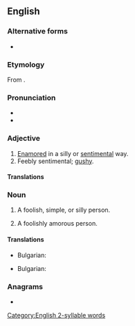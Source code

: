==English==

===Alternative forms===
* {{l|en|spooney}}

===Etymology===
From {{af|en|spoon|-y}}.

===Pronunciation===
* {{IPA|/ˈspuː.ni/|lang=en}}
* {{rhymes|uːni|lang=en}}

===Adjective===
{{en-adj|er}}

# [[enamored|Enamored]] in a silly or [[sentimental]] way.
# Feebly sentimental; [[gushy]].

====Translations====
{{trans-top|enamored in a silly or sentimental way}}
{{trans-mid}}
{{trans-bottom}}

{{trans-top|feebly sentimental}}
{{trans-mid}}
{{trans-bottom}}

===Noun===
{{en-noun|spoonies}}

# {{lb|en|informal}} A foolish, simple, or silly person.
# {{lb|en|informal}} A foolishly amorous person.

====Translations====
{{trans-top|foolish, simple, or silly person}}
* Bulgarian: {{t+|bg|влюбен|m|sc=Cyrl}}
{{trans-mid}}
{{trans-bottom}}

{{trans-top|foolishly amorous person}}
* Bulgarian: {{t+|bg|сантиментален|m|sc=Cyrl}}
{{trans-mid}}
{{trans-bottom}}

===Anagrams===
* {{anagrams|en|a=noopsy|Snoopy|opsony|poyson|snoopy|yopons}}

[[Category:English 2-syllable words]]